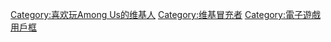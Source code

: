 {{Userbox
  |border-c= #7F0020
  |border-s=2
  |id=Among Us
  |id-c=Black
  |id-fc=#FFF
  |id-s=11
  |info=[[我们之中|<span class="org", style="color: Black">该用户是位'''冒充者'''，除掉全部的'''船員'''吧</span>]]
  |info-c=Red
  |info-s=11
  |info-a=center
}}

<noinclude>
[[Category:喜欢玩Among Us的维基人]]
[[Category:维基冒充者]]
[[Category:電子遊戲用戶框]]
</noinclude>
<includeonly>
[[Category:喜欢玩Among Us的维基人|{{PAGENAME}}]]
[[Category:维基冒充者|{{PAGENAME}}]] 
</includeonly>